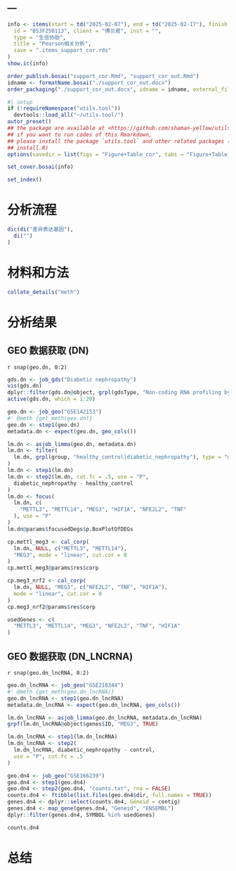 ---
---

```r
info <- items(start = td("2025-02-07"), end = td("2025-02-17"), finish = td("2025-02-17"),
  id = "BSJF250113", client = "傅兰君", inst = "",
  type = "生信协助",
  title = "Pearson相关分析",
  save = ".items_support_cor.rds"
)
show.ic(info)

order_publish.bosai("support_cor.Rmd", "support_cor_out.Rmd")
idname <- formatName.bosai("./support_cor_out.docx")
order_packaging("./support_cor_out.docx", idname = idname, external_file = NULL)
```

```r
#| setup
if (!requireNamespace("utils.tool"))
  devtools::load_all("~/utils.tool/")
autor_preset()
## the package are available at <https://github.com/shaman-yellow/utils.tool>
## if you want to run codes of this Rmarkdown,
## please install the package `utils.tool` and other related packages (run
## install.R)
options(savedir = list(figs = "Figure+Table_cor", tabs = "Figure+Table_cor"))
```

```r
set_cover.bosai(info)
```

```r
set_index()
```

# 分析流程 {#abstract}

```r
dic(di("差异表达基因"),
  di("")
)
```

# 材料和方法 {#introduction}

```r
collate_details("meth")
```

# 分析结果 {#workflow}

## GEO 数据获取 (DN)

`r snap(geo.dn, 0:2)`

```r
gds.dn <- job_gds("Diabetic nephropathy")
vis(gds.dn)
dplyr::filter(gds.dn@object, grpl(gdsType, "Non-coding RNA profiling by array"))
active(gds.dn, which = 1:20)

geo.dn <- job_geo("GSE142153")
#' @meth {get_meth(geo.dn)}
geo.dn <- step1(geo.dn)
metadata.dn <- expect(geo.dn, geo_cols())
```

```r
lm.dn <- asjob_limma(geo.dn, metadata.dn)
lm.dn <- filter(
  lm.dn, grpl(group, "healthy_control|diabetic_nephropathy"), type = "metadata"
)
lm.dn <- step1(lm.dn)
lm.dn <- step2(lm.dn, cut.fc = .5, use = "P",
  diabetic_nephropathy - healthy_control
)
lm.dn <- focus(
  lm.dn, c(
    "METTL3", "METTL14", "MEG3", "HIF1A", "NFE2L2", "TNF"
  ), use = "P"
)
lm.dn@params$focusedDegs$p.BoxPlotOfDEGs

cp.mettl_meg3 <- cal_corp(
  lm.dn, NULL, c("METTL3", "METTL14"), 
  "MEG3", mode = "linear", cut.cor = 0
)
cp.mettl_meg3@params$res$corp

cp.meg3_nrf2 <- cal_corp(
  lm.dn, NULL, "MEG3", c("NFE2L2", "TNF", "HIF1A"),
  mode = "linear", cut.cor = 0
)
cp.meg3_nrf2@params$res$corp

usedGenes <- c(
  "METTL3", "METTL14", "MEG3", "NFE2L2", "TNF", "HIF1A"
)
```

## GEO 数据获取 (DN_LNCRNA)

`r snap(geo.dn_lncRNA, 0:2)`

```r
geo.dn_lncRNA <- job_geo("GSE218344")
#' @meth {get_meth(geo.dn_lncRNA)}
geo.dn_lncRNA <- step1(geo.dn_lncRNA)
metadata.dn_lncRNA <- expect(geo.dn_lncRNA, geo_cols())
```

```r
lm.dn_lncRNA <- asjob_limma(geo.dn_lncRNA, metadata.dn_lncRNA)
grpf(lm.dn_lncRNA@object$genes$ID, "MEG3", TRUE)

lm.dn_lncRNA <- step1(lm.dn_lncRNA)
lm.dn_lncRNA <- step2(
  lm.dn_lncRNA, diabetic_nephropathy - control,
  use = "P", cut.fc = .5
)
```

```r
geo.dn4 <- job_geo("GSE166239")
geo.dn4 <- step1(geo.dn4)
geo.dn4 <- step2(geo.dn4, "counts.txt", rna = FALSE)
counts.dn4 <- ftibble(list.files(geo.dn4$dir, full.names = TRUE))
genes.dn4 <- dplyr::select(counts.dn4, Geneid = contig)
genes.dn4 <- map_gene(genes.dn4, "Geneid", "ENSEMBL")
dplyr::filter(genes.dn4, SYMBOL %in% usedGenes)

counts.dn4
```

# 总结 {#conclusion}

